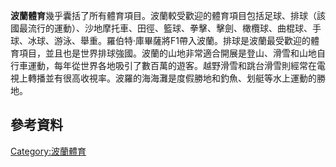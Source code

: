 {{expand|time=2016-02-25T01:34:36+00:00}}
{{unreferenced|time=2016-02-25T01:34:36+00:00}}
'''波蘭體育'''幾乎囊括了所有體育項目。波蘭較受歡迎的體育項目包括足球、排球（該國最流行的運動）、沙地摩托車、田徑、籃球、拳擊、擊劍、橄欖球、曲棍球、手球、冰球、游泳、舉重。羅伯特·庫畢薩將F1帶入波蘭。排球是波蘭最受歡迎的體育項目，並且也是世界排球強國。波蘭的山地非常適合開展是登山、滑雪和山地自行車運動，每年從世界各地吸引了數百萬的遊客。越野滑雪和跳台滑雪則經常在電視上轉播並有很高收視率。波羅的海海灘是度假勝地和釣魚、划艇等水上運動的勝地。

{{波兰主题}}
{{歐洲題目|體育}}

==參考資料==
{{Reflist}}

[[Category:波蘭體育|Category:波蘭體育]]